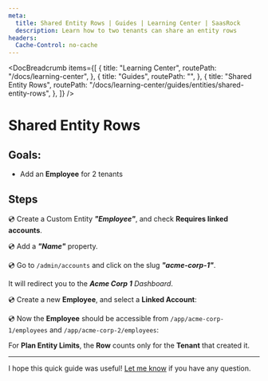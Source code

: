 ```yaml
---
meta:
  title: Shared Entity Rows | Guides | Learning Center | SaasRock
  description: Learn how to two tenants can share an entity rows
headers:
  Cache-Control: no-cache
---
```



<DocBreadcrumb
  items={[
    {
      title: "Learning Center",
      routePath: "/docs/learning-center",
    },
    {
      title: "Guides",
      routePath: "",
    },
    {
      title: "Shared Entity Rows",
      routePath:
        "/docs/learning-center/guides/entities/shared-entity-rows",
    },
  ]}
/>

# Shared Entity Rows

## Goals:

- Add an **Employee** for 2 tenants

## Steps

💿 Create a Custom Entity _**"Employee"**_, and check **Requires linked accounts**.

<DocTutorialImage
  alt="Created API Key"
  src="https://yahooder.sirv.com/saasrock/guides/entities/shared-entity-rows/employee-entity.png"
/>

💿 Add a _**"Name"**_ property.

<DocTutorialImage
  alt="Employee Properties"
  src="https://yahooder.sirv.com/saasrock/guides/entities/shared-entity-rows/properties.png"
/>

💿 Go to `/admin/accounts` and click on the slug _**"acme-corp-1"**_.

It will redirect you to the _**Acme Corp 1**_ _Dashboard_.

💿 Create a new **Employee**, and select a **Linked Account**:

<DocTutorialImage
  alt="New Employee"
  src="https://yahooder.sirv.com/saasrock/guides/entities/shared-entity-rows/new-employee.png"
/>

💿 Now the **Employee** should be accessible from `/app/acme-corp-1/employees` and `/app/acme-corp-2/employees`:

<DocTutorialImage
  alt="Employee Properties"
  src="https://yahooder.sirv.com/saasrock/guides/entities/shared-entity-rows/tenant-2.png"
/>

<InfoBanner title="NOTE">
  For <b>Plan Entity Limits</b>, the <b>Row</b> counts only
  for the <b>Tenant</b> that created it.
</InfoBanner>

---

I hope this quick guide was useful! [Let me know](/docs/community) if you have any question.
